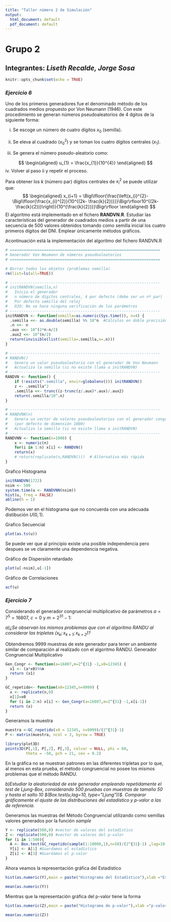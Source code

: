```yaml
---
title: "Taller número 2 de Simulación"
output:
  html_document: default
  pdf_document: default
---
```

# **Grupo 2**
## **Integrantes:** *Liseth Recalde, Jorge Sosa*
```r
knitr::opts_chunk$set(echo = TRUE)
```

### *Ejercicio 6*
 Uno de los primeros generadores fue el denominado método de los cuadrados medios propuesto por Von Neumann (1946). Con este procedimiento se generan números pseudoaleatorios de 4 dgitos de la siguiente forma:
 
i. Se escoge un número de cuatro dígitos $x_{0}$ (semilla). 

ii. Se eleva al cuadrado $(x_{0}^{2})$ y se toman los cuatro dígitos centrales $(x_{1})$. 

iii. Se genera el número pseudo-aleatorio como:

$$
\begin{aligned}
u_{1} = \frac{x_{1}}{10^{4}}
\end{aligned}
$$
iv. Volver al paso ii y repetir el proceso.

Para obtener los $k$ (número par) dígitos centrales de $x_{i}^{2}$ se puede utilizar que: 
$$
\begin{aligned}
x_{i+1} = \Bigl\lfloor{\frac{\left(x_{i}^{2}-\Bigl\lfloor{\frac{x_{i}^{2}}{10^{(2k- \frac{k}{2})}}}\Bigr\rfloor10^{(2k-\frac{k}{2})}\right)}{10^{\frac{k}{2}}}}\Bigr\rfloor
\end{aligned}
$$
El algoritmo está implementado en el fichero **RANDVN.R**. Estudiar las características del generador de cuadrados medios a partir de una secuencia de 500 valores obtenidos tomando como semilla inicial los cuatro primeros dígitos del DNI. Emplear únicamente métodos gráficos.

Acontinuación está la implementación del algoritmo del fichero RANDVN.R
```r
# ==================================================================
# Generador Von Neumann de números pseudoaleatorios
# ==================================================================

# Borrar todos los objetos (problemas semilla)
rm(list=ls(all=TRUE))

# ------------------------------------------------------------------
# initRANDVN(semilla,n)
#   Inicia el generador 
#   n número de digitos centrales, 4 por defecto (debe ser un nº par)
#   Por defecto semilla del reloj
#   OJO: No se hace ninguna verificación de los parámetros
# ------------------------------------------------------------------
initRANDVN <- function(semilla=as.numeric(Sys.time()), n=4) {
  .semilla <<- as.double(semilla) %% 10^n  #Cálculos en doble precisión
  .n <<- n
  .aux <<- 10^(2*n-n/2)
  .aux2 <<- 10^(n/2)
  return(invisible(list(semilla=.semilla,n=.n)))
}

# ------------------------------------------------------------------
# RANDVN()
#   Genera un valor pseudoaleatorio con el generador de Von Neumann
#   Actualiza la semilla (si no existe llama a initRANDVN)
# ------------------------------------------------------------------
RANDVN <- function() {
    if (!exists(".semilla", envir=globalenv())) initRANDVN()
    z <- .semilla^2
    .semilla <<- trunc((z-trunc(z/.aux)*.aux)/.aux2)
    return(.semilla/10^.n)
}

# ------------------------------------------------------------------
# RANDVNN(n)
#   Genera un vector de valores pseudoaleatorios con el generador congruencial
#   (por defecto de dimensión 1000)
#   Actualiza la semilla (si no existe llama a initRANDVN)
# ------------------------------------------------------------------
RANDVNN <- function(n=1000) {
    x <- numeric(n)
    for(i in 1:n) x[i] <- RANDVN()
    return(x)
    # return(replicate(n,RANDVN()))  # Alternativa más rápida
}
```

Grafico Histograma
```r
initRANDVN(1722)
nsim <- 500
system.time(u <- RANDVNN(nsim))
hist(u, freq = FALSE)
abline(h = 1)

```

Podemos ver en el histograma que no concuerda con una adecuada distibución $U(0,1)$.

Grafico Secuencial
```r
plot(as.ts(u))
```

Se puede ver que al principio existe una posible independencia pero despues se ve claramente una dependencia negativa.

Gráfico de Dispersión retardado
```r
plot(u[-nsim],u[-1])
```

Gráfico de Correlaciones
```r
acf(u)
```


### *Ejercicio 7*
Considerando el generador congruencial multiplicativo de parámetros $a = 7^{5} = 16807$, $c = 0$ y $m = 2^{31} -1$: 

_a)¿Se observan los mismos problemas que con el algoritmo RANDU al considerar las tripletas $(x_{k};x_{k+1};x_{k+2})$?_

Obtendremos 9999 muestras de este generador para tener un ambiente similar de comparación al realizado con el algoritmo RANDU.
Generador Congruencial Multiplicativo

```r
Gen_Congr <- function(a=16807,m=2^{31} -1,x0=12345) {
  x1 <- (a*x0)%%m
  return (x1)
}

GC_repetido<- function(x0=12345,n=9999) {
  x <- replicate(n,0)
  x[1]=x0
  for (i in 2:n) x[i] <- Gen_Congr(a=16807,m=2^{31} -1,x[i-1])
  return (x)
}
```

Generamos la muestra
```r
muestra <-GC_repetido(x0 = 12345, n=9999)/(2^{31}-1) 
P <- matrix(muestra, ncol = 3, byrow = TRUE)

library(plot3D)
points3D(P[,1], P[,2], P[,3], colvar = NULL, phi = 60, 
         theta = -50, pch = 21, cex = 0.2)
```

En la gráfica no se muestran patrones en las diferentes tripletas por lo que, al menos en esta prueba, el método congruencial no posee los mismos problemas que el método RANDU.

_b)Estudiar la aleatoriedad de este generador empleando repetidamente el test de Ljung-Box, considerando $500$ pruebas con muestras de tamaño $50$ y hasta el salto $10$ $(Box.test(u,lag=10, type="Ljung"))$. Comparar gráficamente el ajuste de las distribuciones del estadístico y p-valor a las de referencia._

Generamos las muestras del Método Congruencial utilizando como semillas valores generados por la función _sample_

```r
Y <- replicate(500,0) #vector de valores del estadístico 
Z <- replicate(500,0) #vector de valores del p-valor
for (i in 1:500){
  A <- Box.test(GC_repetido(sample(1:10000,1),n=50)/(2^{31}-1) ,lag=10,type="Ljung-Box")
  Y[i] <- A[1] #Guardamos el estadístico
  Z[i] <- A[3] #Guardamos el p-valor
}
```
Ahora veamos la representación gráfica del Estadístico
```r
hist(as.numeric(Y),main = paste("Histograma del Estadístico"),xlab ="Estadístico", ylab="Frecuencia",)
```
```r
mean(as.numeric(Y))
```

Mientras que la representación gráfica del p-valor tiene la forma
```r
hist(as.numeric(Z),main = paste("Histograma de p-valor"),xlab ="p-valor", ylab="Frecuencia",)
```
```r
mean(as.numeric(Z))
```
